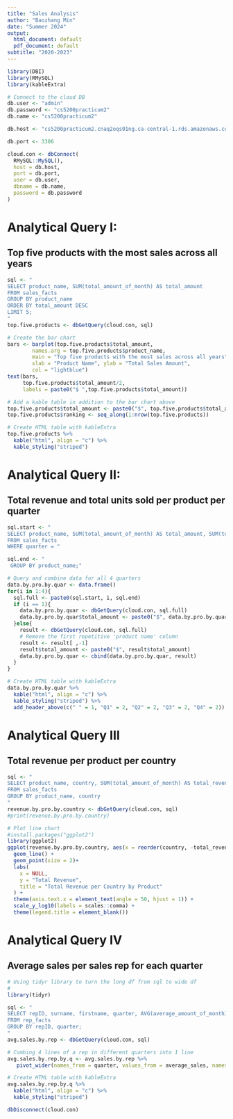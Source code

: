 ---
title: "Sales Analysis"
author: "Baozhang Min"
date: "Summer 2024"
output:
  html_document: default
  pdf_document: default
subtitle: "2020-2023"
---
```{r Connect to cloud DB, echo=FALSE, warning=FALSE}
library(DBI)
library(RMySQL)
library(kableExtra)

# Connect to the cloud DB
db.user <- "admin"            
db.password <- "cs5200practicum2"    
db.name <- "cs5200practicum2"        

db.host <- "cs5200practicum2.cnaq2oqs01ng.ca-central-1.rds.amazonaws.com"      

db.port <- 3306

cloud.con <- dbConnect(
  RMySQL::MySQL(),
  host = db.host,
  port = db.port,
  user = db.user,
  dbname = db.name, 
  password = db.password
)
```

# Analytical Query I: 
## Top five products with the most sales across all years
```{r Analytical Query I-1, echo=FALSE, warning=FALSE}
sql <- "
SELECT product_name, SUM(total_amount_of_month) AS total_amount
FROM sales_facts
GROUP BY product_name
ORDER BY total_amount DESC
LIMIT 5;
"
top.five.products <- dbGetQuery(cloud.con, sql)

# Create the bar chart
bars <- barplot(top.five.products$total_amount, 
        names.arg = top.five.products$product_name,
        main = "Top five products with the most sales across all years",
        xlab = "Product Name", ylab = "Total Sales Amount",
        col = "lightblue")
text(bars, 
     top.five.products$total_amount/2, 
     labels = paste0("$ ",top.five.products$total_amount))
```
```{r Analytical Query I-2, echo=FALSE, warning=FALSE}
# Add a kable table in addition to the bar chart above
top.five.products$total_amount <- paste0("$", top.five.products$total_amount)
top.five.products$ranking <- seq_along(1:nrow(top.five.products))

# Create HTML table with kableExtra
top.five.products %>%
  kable("html", align = "c") %>%
  kable_styling("striped")
```

# Analytical Query II: 
## Total revenue and total units sold per product per quarter
```{r Analytical Query II, echo=FALSE, warning=FALSE}

sql.start <- "
SELECT product_name, SUM(total_amount_of_month) AS total_amount, SUM(total_units_of_month) AS total_units
FROM sales_facts
WHERE quarter = "

sql.end <- "
 GROUP BY product_name;"

# Query and combine data for all 4 quarters
data.by.pro.by.quar <- data.frame()
for(i in 1:4){
  sql.full <- paste0(sql.start, i, sql.end)
  if (i == 1){
    data.by.pro.by.quar <- dbGetQuery(cloud.con, sql.full)
    data.by.pro.by.quar$total_amount <- paste0("$", data.by.pro.by.quar$total_amount)
  }else{
    result <- dbGetQuery(cloud.con, sql.full)
    # Remove the first repetitive 'product name' column
    result <- result[ ,-1]
    result$total_amount <- paste0("$", result$total_amount)
    data.by.pro.by.quar <- cbind(data.by.pro.by.quar, result)
  }
}

# Create HTML table with kableExtra
data.by.pro.by.quar %>%
  kable("html", align = "c") %>%
  kable_styling("striped") %>%
  add_header_above(c(" " = 1, "Q1" = 2, "Q2" = 2, "Q3" = 2, "Q4" = 2))

```
# Analytical Query III
## Total revenue per product per country
```{r Analytical Query III-1, echo=FALSE, warning=FALSE}

sql <- "
SELECT product_name, country, SUM(total_amount_of_month) AS total_revenue
FROM sales_facts
GROUP BY product_name, country
"
revenue.by.pro.by.country <- dbGetQuery(cloud.con, sql)
#print(revenue.by.pro.by.country)

```
```{r Analytical Query III-2, echo=FALSE, warning=FALSE}
# Plot line chart
#install.packages("ggplot2")
library(ggplot2)
ggplot(revenue.by.pro.by.country, aes(x = reorder(country, -total_revenue), y = total_revenue, color = product_name, group = product_name)) +
  geom_line() +
  geom_point(size = 2)+
  labs(
    x = NULL,
    y = "Total Revenue",
    title = "Total Revenue per Country by Product"
  ) +
  theme(axis.text.x = element_text(angle = 50, hjust = 1)) +
  scale_y_log10(labels = scales::comma) +
  theme(legend.title = element_blank())
```

# Analytical Query IV
## Average sales per sales rep for each quarter
```{r Analytical Query IV, echo=FALSE, warning=FALSE}
# Using tidyr library to turn the long df from sql to wide df
#
library(tidyr)

sql <- "
SELECT repID, surname, firstname, quarter, AVG(average_amount_of_month) AS average_sales
FROM rep_facts
GROUP BY repID, quarter;
"
avg.sales.by.rep <- dbGetQuery(cloud.con, sql)

# Combing 4 lines of a rep in different quarters into 1 line
avg.sales.by.rep.by.q <- avg.sales.by.rep %>%
   pivot_wider(names_from = quarter, values_from = average_sales, names_prefix = "average_sales_Q")

# Create HTML table with kableExtra
avg.sales.by.rep.by.q %>%
  kable("html", align = "c") %>%
  kable_styling("striped")
```
```{r Disconnect cloud DB, echo=FALSE, warning=FALSE}

dbDisconnect(cloud.con)
```


